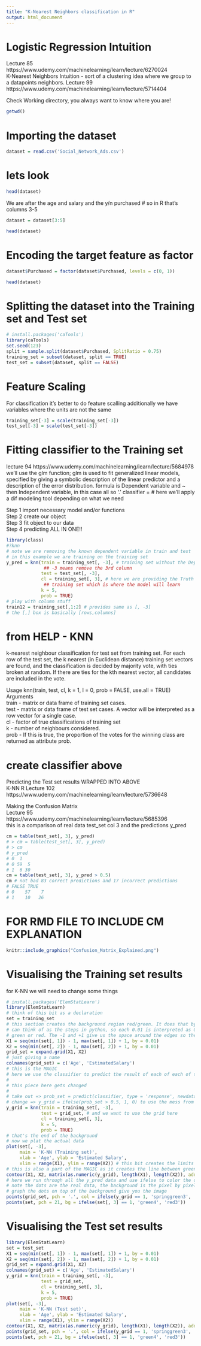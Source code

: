 ```yaml
---
title: "K-Nearest Neighbors classification in R"
output: html_document
---
```

# Logistic Regression Intuition
Lecture 85 https://www.udemy.com/machinelearning/learn/lecture/6270024  
K-Nearest Neighbors Intuition - sort of a clustering idea where we group to a datapoints neighbors. Lecture 99 https://www.udemy.com/machinelearning/learn/lecture/5714404  

Check Working directory, you always want to know where you are!
```r
getwd() 
```

# Importing the dataset
```r
dataset = read.csv('Social_Network_Ads.csv')
```
# lets look
```r
head(dataset)
```

We are after the age and salary and the y/n purchased # so in R that's columns 3-5
```r
dataset = dataset[3:5]
```
```r
head(dataset)
```

# Encoding the target feature as factor
```r
dataset$Purchased = factor(dataset$Purchased, levels = c(0, 1))
```
```r
head(dataset)
```
# Splitting the dataset into the Training set and Test set
```r
# install.packages('caTools')
library(caTools)
set.seed(123)
split = sample.split(dataset$Purchased, SplitRatio = 0.75)
training_set = subset(dataset, split == TRUE)
test_set = subset(dataset, split == FALSE)
```
# Feature Scaling 
For classification it's better to do feature scalling additionally we have variables where the units are not the same
```r
training_set[-3] = scale(training_set[-3])
test_set[-3] = scale(test_set[-3])
```


# Fitting classifier to the Training set
lecture 94 https://www.udemy.com/machinelearning/learn/lecture/5684978
we'll use the glm function; glm is used to fit generalized linear models, specified by giving a symbolic description of the linear predictor and a description of the error distribution. formula is Dependent variable and ~ then Independent variable, in this case all so '.' classifier = # here we'll apply a dif modeling tool depending on what we need
  
Step 1 import necessary model and/or functions  
Step 2 create our object  
Step 3 fit object to our data  
Step 4 predicting ALL IN ONE!!  

```r
library(class)
#?knn
# note we are removing the known dependent variable in train and test
# in this example we are training on the training set
y_pred = knn(train = training_set[, -3], # training set without the Dependent Variable
              ## -3 means remove the 3rd column
             test = test_set[, -3], 
             cl = training_set[, 3], # here we are providing the Truth of the 
              ## training set which is where the model will learn
             k = 5,
             prob = TRUE)
# play with column stuff
train12 = training_set[,1:2] # provides same as [, -3]
# the [,] box is basically [rows,columns]
```
# from HELP - KNN
k-nearest neighbour classification for test set from training set. For each row of the test set, the k nearest (in Euclidean distance) training set vectors are found, and the classification is decided by majority vote, with ties broken at random. If there are ties for the kth nearest vector, all candidates are included in the vote.

Usage knn(train, test, cl, k = 1, l = 0, prob = FALSE, use.all = TRUE)  
Arguments  
train	- matrix or data frame of training set cases.  
test - matrix or data frame of test set cases. A vector will be interpreted as a row vector for a single case.  
cl - factor of true classifications of training set  
k - number of neighbours considered.  
prob - If this is true, the proportion of the votes for the winning class are returned as attribute prob.         

# create classifier above
Predicting the Test set results WRAPPED INTO ABOVE  
K-NN R Lecture 102 https://www.udemy.com/machinelearning/learn/lecture/5736648

Making the Confusion Matrix  
Lecture 95 https://www.udemy.com/machinelearning/learn/lecture/5685396  
this is a comparison of real data test_set col 3 and the predictions y_pred  
```r
cm = table(test_set[, 3], y_pred)
# > cm = table(test_set[, 3], y_pred)
# > cm
# y_pred
# 0  1
# 0 59  5
# 1  6 30
cm = table(test_set[, 3], y_pred > 0.5)
cm # not bad 83 correct predictions and 17 incorrect predictions
# FALSE TRUE
# 0    57    7
# 1    10   26
```
# FOR RMD FILE TO INCLUDE CM EXPLANATION
```r
knitr::include_graphics("Confusion_Matrix_Explained.png")
```

# Visualising the Training set results
for K-NN we will need to change some things
```r
# install.packages('ElemStatLearn')
library(ElemStatLearn)
# think of this bit as a declaration
set = training_set
# this section creates the background region red/green. It does that by the 'by' which you
# can think of as the steps in python, so each 0.01 is interpreted as 0 or 1 and is either
# green or red. The -1 and +1 give us the space around the edges so the dots are not jammed
X1 = seq(min(set[, 1]) - 1, max(set[, 1]) + 1, by = 0.01)
X2 = seq(min(set[, 2]) - 1, max(set[, 2]) + 1, by = 0.01)
grid_set = expand.grid(X1, X2)
# just giving a name
colnames(grid_set) = c('Age', 'EstimatedSalary')
# this is the MAGIC
# here we use the classifier to predict the result of each of each of the pixel bits noted above
# 
# this piece here gets changed
# 
# take out => prob_set = predict(classifier, type = 'response', newdata = grid_set)
# change => y_grid = ifelse(prob_set > 0.5, 1, 0) to use the mess from above ;)
y_grid = knn(train = training_set[, -3], 
             test = grid_set, # and we want to use the grid here
             cl = training_set[, 3], 
             k = 5,
             prob = TRUE)
# that's the end of the background
# now we plat the actual data 
plot(set[, -3],
     main = 'K-NN (Training set)',
     xlab = 'Age', ylab = 'Estimated Salary',
     xlim = range(X1), ylim = range(X2)) # this bit creates the limits to the values plotted
# this is also a part of the MAGIC as it creates the line between green and red
contour(X1, X2, matrix(as.numeric(y_grid), length(X1), length(X2)), add = TRUE)
# here we run through all the y_pred data and use ifelse to color the dots
# note the dots are the real data, the background is the pixel by pixel determination of y/n
# graph the dots on top of the background give you the image
points(grid_set, pch = '.', col = ifelse(y_grid == 1, 'springgreen3', 'tomato'))
points(set, pch = 21, bg = ifelse(set[, 3] == 1, 'green4', 'red3'))
```

# Visualising the Test set results
```r
library(ElemStatLearn)
set = test_set
X1 = seq(min(set[, 1]) - 1, max(set[, 1]) + 1, by = 0.01)
X2 = seq(min(set[, 2]) - 1, max(set[, 2]) + 1, by = 0.01)
grid_set = expand.grid(X1, X2)
colnames(grid_set) = c('Age', 'EstimatedSalary')
y_grid = knn(train = training_set[, -3], 
             test = grid_set, 
             cl = training_set[, 3], 
             k = 5,
             prob = TRUE)
plot(set[, -3],
     main = 'K-NN (Test set)',
     xlab = 'Age', ylab = 'Estimated Salary',
     xlim = range(X1), ylim = range(X2))
contour(X1, X2, matrix(as.numeric(y_grid), length(X1), length(X2)), add = TRUE)
points(grid_set, pch = '.', col = ifelse(y_grid == 1, 'springgreen3', 'tomato'))
points(set, pch = 21, bg = ifelse(set[, 3] == 1, 'green4', 'red3'))
```